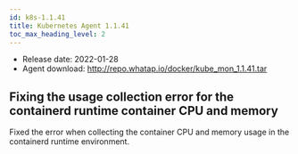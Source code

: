 ```yaml
---
id: k8s-1.1.41
title: Kubernetes Agent 1.1.41
toc_max_heading_level: 2
---
```



-   Release date: 2022-01-28
-   Agent download: http://repo.whatap.io/docker/kube_mon_1.1.41.tar

## Fixing the usage collection error for the containerd runtime container CPU and memory

Fixed the error when collecting the container CPU and memory usage in the containerd runtime environment.
